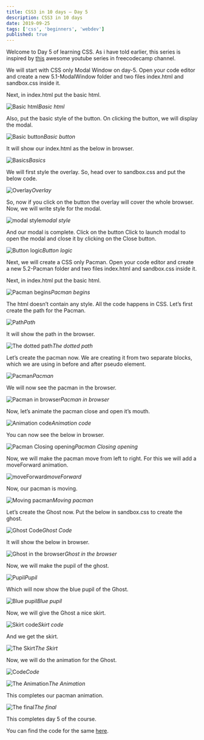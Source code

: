 ```yaml
---
title: CSS3 in 10 days — Day 5
description: CSS3 in 10 days
date: 2019-09-25
tags: ['css', 'beginners', 'webdev']
published: true
---
```

Welcome to Day 5 of learning CSS. As i have told earlier, this series is inspired by [this](https://www.youtube.com/watch?v=pmKyG3NBY_k&list=PLWKjhJtqVAbl1AfjiGyYxwpdAPi5v-1OU) awesome youtube series in freecodecamp channel.

We will start with CSS only Modal Window on day-5. Open your code editor and create a new 5.1-ModalWindow folder and two files index.html and sandbox.css inside it.

Next, in index.html put the basic html.

![Basic html](https://res.cloudinary.com/dxkxvfo2o/image/upload/v1590471929/CSS10days/5/1_odjfq4.png)*Basic html*

Also, put the basic style of the button. On clicking the button, we will display the modal.

![Basic button](https://res.cloudinary.com/dxkxvfo2o/image/upload/v1590471932/CSS10days/5/2_fjptmm.png)*Basic button*

It will show our index.html as the below in browser.

![Basics](https://res.cloudinary.com/dxkxvfo2o/image/upload/v1590471932/CSS10days/5/3_rohcf9.png)*Basics*

We will first style the overlay. So, head over to sandbox.css and put the below code.

![Overlay](https://res.cloudinary.com/dxkxvfo2o/image/upload/v1590471932/CSS10days/5/4_zottuv.png)*Overlay*

So, now if you click on the button the overlay will cover the whole browser. Now, we will write style for the modal.

![modal style](https://res.cloudinary.com/dxkxvfo2o/image/upload/v1590471932/CSS10days/5/5_btvcgo.png)*modal style*

And our modal is complete. Click on the button Click to launch modal to open the modal and close it by clicking on the Close button.

![Button logic](https://res.cloudinary.com/dxkxvfo2o/image/upload/v1590471932/CSS10days/5/6_vatkl7.png)*Button logic*

Next, we will create a CSS only Pacman. Open your code editor and create a new 5.2-Pacman folder and two files index.html and sandbox.css inside it.

Next, in index.html put the basic html.

![Pacman begins](https://res.cloudinary.com/dxkxvfo2o/image/upload/v1590471931/CSS10days/5/7_lyprkv.png)*Pacman begins*

The html doesn’t contain any style. All the code happens in CSS. Let’s first create the path for the Pacman.

![Path](https://res.cloudinary.com/dxkxvfo2o/image/upload/v1590471931/CSS10days/5/8_ujucnd.png)*Path*

It will show the path in the browser.

![The dotted path](https://res.cloudinary.com/dxkxvfo2o/image/upload/v1590471932/CSS10days/5/9_gpiurf.png)*The dotted path*

Let’s create the pacman now. We are creating it from two separate blocks, which we are using in before and after pseudo element.

![Pacman](https://res.cloudinary.com/dxkxvfo2o/image/upload/v1590471931/CSS10days/5/10_cdbg6n.png)*Pacman*

We will now see the pacman in the browser.

![Pacman in browser](https://res.cloudinary.com/dxkxvfo2o/image/upload/v1590471930/CSS10days/5/11_px78ui.png)*Pacman in browser*

Now, let’s animate the pacman close and open it’s mouth.

![Animation code](https://res.cloudinary.com/dxkxvfo2o/image/upload/v1590471931/CSS10days/5/12_mn89lf.png)*Animation code*

You can now see the below in browser.

![Pacman Closing opening](https://res.cloudinary.com/dxkxvfo2o/image/upload/v1590471930/CSS10days/5/13_nqwfkd.gif)*Pacman Closing opening*

Now, we will make the pacman move from left to right. For this we will add a moveForward animation.

![moveForward](https://res.cloudinary.com/dxkxvfo2o/image/upload/v1590471930/CSS10days/5/14_q1kwdt.png)*moveForward*

Now, our pacman is moving.

![Moving pacman](https://res.cloudinary.com/dxkxvfo2o/image/upload/v1590471930/CSS10days/5/15_db1zoz.gif)*Moving pacman*

Let’s create the Ghost now. Put the below in sandbox.css to create the ghost.

![Ghost Code](https://res.cloudinary.com/dxkxvfo2o/image/upload/v1590471930/CSS10days/5/16_r5qxl5.png)*Ghost Code*

It will show the below in browser.

![Ghost in the browser](https://res.cloudinary.com/dxkxvfo2o/image/upload/v1590471930/CSS10days/5/17_pmuehi.png)*Ghost in the browser*

Now, we will make the pupil of the ghost.

![Pupil](https://res.cloudinary.com/dxkxvfo2o/image/upload/v1590471930/CSS10days/5/18_jk7k6l.png)*Pupil*

Which will now show the blue pupil of the Ghost.

![Blue pupil](https://res.cloudinary.com/dxkxvfo2o/image/upload/v1590471930/CSS10days/5/19_isydcn.png)*Blue pupil*

Now, we will give the Ghost a nice skirt.

![Skirt code](https://res.cloudinary.com/dxkxvfo2o/image/upload/v1590471929/CSS10days/5/20_nnr6iw.png)*Skirt code*

And we get the skirt.

![The Skirt](https://res.cloudinary.com/dxkxvfo2o/image/upload/v1590471929/CSS10days/5/21_pdmgta.png)*The Skirt*

Now, we will do the animation for the Ghost.

![Code](https://res.cloudinary.com/dxkxvfo2o/image/upload/v1590471929/CSS10days/5/22_z0wjg0.png)*Code*

![The Animation](https://res.cloudinary.com/dxkxvfo2o/image/upload/v1590471929/CSS10days/5/23_wf8kz9.png)*The Animation*

This completes our pacman animation.

![The final](https://res.cloudinary.com/dxkxvfo2o/image/upload/v1590471929/CSS10days/5/24_gaqcbh.gif)*The final*

This completes day 5 of the course.

You can find the code for the same [here](https://github.com/nabendu82/CSS10days).
